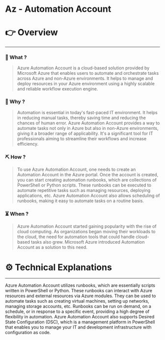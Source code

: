 # Az - Automation Account


# 👉 Overview

---

### 👀 What ?

> Azure Automation Account is a cloud-based solution provided by Microsoft Azure that enables users to automate and orchestrate tasks across Azure and non-Azure environments. It helps to manage and deploy resources in your Azure environment using a highly scalable and reliable workflow execution engine.
> 

### 🧐 Why ?

> Automation is essential in today's fast-paced IT environment. It helps in reducing manual tasks, thereby saving time and reducing the chances of human error. Azure Automation Account provides a way to automate tasks not only in Azure but also in non-Azure environments, giving it a broader range of applicability. It's a significant tool for IT professionals aiming to streamline their workflows and increase efficiency.
> 

### ⛏️ How ?

> To use Azure Automation Account, one needs to create an Automation Account in the Azure portal. Once the account is created, you can start creating automation runbooks, which are collections of PowerShell or Python scripts. These runbooks can be executed to automate repetitive tasks such as managing resources, deploying applications, etc. Azure Automation Account also allows scheduling of runbooks, making it easy to automate tasks on a routine basis.
> 

### ⏳ When ?

> Azure Automation Account started gaining popularity with the rise of cloud computing. As organizations began moving their workloads to the cloud, the need for automation tools that could handle cloud-based tasks also grew. Microsoft Azure introduced Automation Account as a solution to this need.
> 

# ⚙️ Technical Explanations

---

Azure Automation Account utilizes runbooks, which are essentially scripts written in PowerShell or Python. These runbooks can interact with Azure resources and external resources via Azure modules. They can be used to automate tasks such as creating virtual machines, setting up networks, managing storage accounts, etc. Runbooks can be run on demand, on a schedule, or in response to a specific event, providing a high degree of flexibility in automation. Azure Automation Account also supports Desired State Configuration (DSC), which is a management platform in PowerShell that enables you to manage your IT and development infrastructure with configuration as code.

